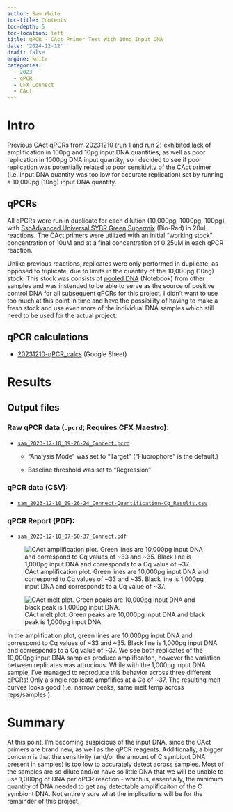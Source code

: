 ```yaml
---
author: Sam White
toc-title: Contents
toc-depth: 5
toc-location: left
title: qPCR - CAct Primer Test With 10ng Input DNA
date: '2024-12-12'
draft: false
engine: knitr
categories: 
  - 2023
  - qPCR
  - CFX Connect
  - CAct
---
```

# Intro

Previous CAct qPCRs from 20231210 ([run 1](https://jpglabhome.github.io/SymbID_protbleach/2023-12-10-qPCR---New-CAct-Primer-Test) and [run 2](https://jpglabhome.github.io/SymbID_protbleach/2023-12-10-qPCR---Repeat-CAct-Primer-Test/)) exhibited lack of amplification in 100pg and 10pg input DNA quantities, as well as poor replication in 1000pg DNA input quantity, so I decided to see if poor replication was potentially related to poor sensitivity of the CAct primer (i.e. input DNA quantity was too low for accurate replication) set by running a 10,000pg (10ng) input DNA quantity.

## qPCRs
All qPCRs were run in duplicate for each dilution (10,000pg, 1000pg, 100pg), with [SsoAdvanced Universal SYBR Green Supermix](https://www.bio-rad.com/sites/default/files/webroot/web/pdf/lsr/literature/10000076382.pdf) (Bio-Rad) in 20uL reactions. The CAct primers were utilized with an initial “working stock” concentration of 10uM and at a final concentration of 0.25uM in each qPCR reaction.

Unlike previous reactions, replicates were only performed in duplicate, as opposed to triplicate, due to limits in the quantity of the 10,000pg (10ng) stock. This stock was consists of [pooled DNA](https://jpglabhome.github.io/SymbID_protbleach/posts/2023/2023-11-19-qPCR---Initial-Primer-Tests-with-Positive-Control-Serial-Dilutions/#serial-dilutions) (Notebook) from other samples and was instended to be able to serve as the source of positive control DNA for all subsequent qPCRs for this project. I didn't want to use too much at this point in time and have the possibility of having to make a fresh stock and use even more of the individual DNA samples which still need to be used for the actual project.

## qPCR calculations

- [20231210-qPCR_calcs](https://docs.google.com/spreadsheets/d/1dnuJzmNqAzvgVht9TEDm5e1sXGLLLcDxT8YvYFmLQbg/edit?usp=sharing) (Google Sheet)

# Results

## Output files

### Raw qPCR data (`.pcrd`; Requires CFX Maestro):

- [`sam_2023-12-10_09-26-24_Connect.pcrd`](../../../data/qPCR/testing/raw/sam_2023-12-12_05-39-11_Connect.pcrd)

  - "Analysis Mode" was set to "Target" ("Fluorophore" is the default.)

  - Baseline threshold was set to "Regression"

### qPCR data (CSV):

- [`sam_2023-12-10_09-26-24_Connect-Quantification-Cq_Results.csv`](../../../data/qPCR/testing/exported/sam_2023-12-12_05-39-11_Connect-Quantification-Cq_Results.csv)

### qPCR Report (PDF):

- [`sam_2023-12-10_07-50-37_Connect.pdf`](../../../data/qPCR/testing/cfx_reports/sam_2023-12-12_05-39-11_Connect.pdf)

::: {layout-nrow="1"}
![CAct amplification plot. Green lines are 10,000pg input DNA and correspond to Cq values of ~33 and ~35. Black line is 1,000pg input DNA and corresponds to a Cq value of ~37.](https://raw.githubusercontent.com/JPGLABHOME/SymbID_protbleach/main/data/qPCR/testing/exported/sam_2023-12-12_05-39-11-CAct-Amplification_plot.png){fig-alt="CAct amplification plot. Green lines are 10,000pg input DNA and corresponds to Cq values of ~33 and ~35. Black line is 1,000pg input DNA and corresponds to a Cq value of ~37."}

![CAct melt plot. Green peaks are 10,000pg input DNA and black peak is 1,000pg input DNA.](https://raw.githubusercontent.com/JPGLABHOME/SymbID_protbleach/main/data/qPCR/testing/exported/sam_2023-12-12_05-39-11-CAct-Melt_plot.png){fig-alt="CAct melt plot. Green peaks are 10,000pg input DNA and black peak is 1,000pg input DNA."}
:::

In the amplification plot, green lines are 10,000pg input DNA and correspond to Cq values of ~33 and ~35. Black line is 1,000pg input DNA and corresponds to a Cq value of ~37. We see both replicates of the 10,000pg input DNA samples produce amplificaiton, however the variation between replicates was attrocious. While with the 1,000pg input DNA sample, I've managed to reproduce this behavior across three different qPCRs! Only a single replicate ampflifies at a Cq of ~37. The resulting melt curves looks good (i.e. narrow peaks, same melt temp across reps/samples.).

# Summary

At this point, I'm becoming suspicious of the input DNA, since the CAct primers are brand new, as well as the qPCR reagents. Additionally, a bigger concern is that the sensitivity (and/or the amount of C symbiont DNA present in samples) is too low to accurately detect across samples. Most of the samples are so dilute and/or have so little DNA that we will be unable to use 1,000pg of DNA per qPCR reaction - which is, essentially, the minimum quantity of DNA needed to get any detectable amplificaiton of the C symbiont DNA. Not entirely sure what the implications will be for the remainder of this project.